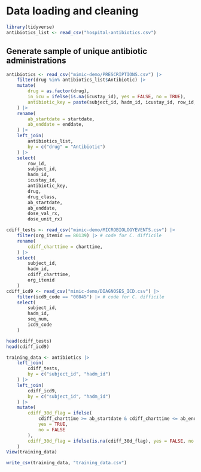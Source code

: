 # Data loading and cleaning
```r
library(tidyverse)
antibiotics_list <- read_csv("hospital-antibiotics.csv")
```

## Generate sample of unique antibiotic administrations
```r
antibiotics <- read_csv("mimic-demo/PRESCRIPTIONS.csv") |>
    filter(drug %in% antibiotics_list$Antibiotic) |>
    mutate(
        drug = as.factor(drug),
        in_icu = ifelse(is.na(icustay_id), yes = FALSE, no = TRUE),
        antibiotic_key = paste(subject_id, hadm_id, icustay_id, row_id, drug, sep = "_")
    ) |>
    rename(
        ab_startdate = startdate,
        ab_enddate = enddate,
    ) |>
    left_join(
        antibiotics_list,
        by = c("drug" = "Antibiotic")
    ) |>
    select(
        row_id,
        subject_id,
        hadm_id,
        icustay_id,
        antibiotic_key,
        drug,
        drug_class,
        ab_startdate,
        ab_enddate,
        dose_val_rx,
        dose_unit_rx)
```
```r
cdiff_tests <- read_csv("mimic-demo/MICROBIOLOGYEVENTS.csv") |>
    filter(org_itemid == 80139) |> # code for C. difficile
    rename(
        cdiff_charttime = charttime,
    ) |>
    select(
        subject_id,
        hadm_id,
        cdiff_charttime,
        org_itemid
    )
cdiff_icd9 <- read_csv("mimic-demo/DIAGNOSES_ICD.csv") |>
    filter(icd9_code == "00845") |> # code for C. difficile
    select(
        subject_id,
        hadm_id,
        seq_num,
        icd9_code
    )

head(cdiff_tests)
head(cdiff_icd9)
```
```r
training_data <- antibiotics |>
    left_join(
        cdiff_tests,
        by = c("subject_id", "hadm_id")
    ) |>
    left_join(
        cdiff_icd9,
        by = c("subject_id", "hadm_id")
    ) |>
    mutate(
        cdiff_30d_flag = ifelse(
            cdiff_charttime >= ab_startdate & cdiff_charttime <= ab_enddate + ddays(30) | icd9_code == "00845",
            yes = TRUE,
            no = FALSE
        ),
        cdiff_30d_flag = ifelse(is.na(cdiff_30d_flag), yes = FALSE, no = cdiff_30d_flag)
    )
View(training_data)
```
```r
write_csv(training_data, "training_data.csv")
```